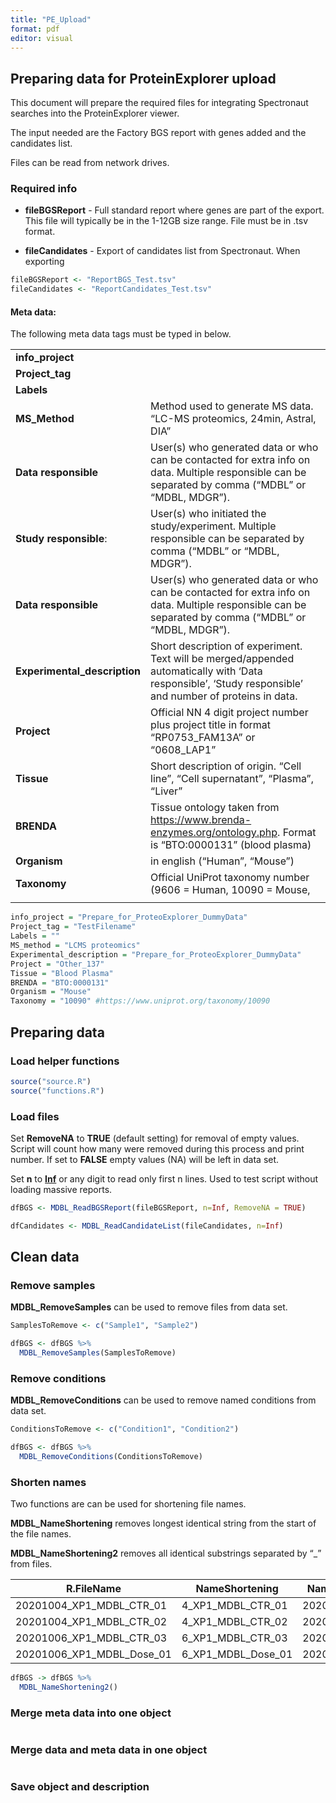 ```yaml
---
title: "PE_Upload"
format: pdf
editor: visual
---
```


## Preparing data for ProteinExplorer upload

This document will prepare the required files for integrating Spectronaut searches into the ProteinExplorer viewer.

The input needed are the Factory BGS report with genes added and the candidates list.

Files can be read from network drives.

### Required info

-   **fileBGSReport** - Full standard report where genes are part of the export. This file will typically be in the 1-12GB size range. File must be in .tsv format.

-   **fileCandidates** - Export of candidates list from Spectronaut. When exporting

```r
fileBGSReport <- "ReportBGS_Test.tsv"
fileCandidates <- "ReportCandidates_Test.tsv"
```

#### Meta data:

The following meta data tags must be typed in below.

|  |  |
|------------------------|-----------------------------------------------|
| **info_project** |  |
| **Project_tag** |  |
| **Labels** |  |
| **MS_Method** | Method used to generate MS data. "LC-MS proteomics, 24min, Astral, DIA" |
| **Data responsible** | User(s) who generated data or who can be contacted for extra info on data. Multiple responsible can be separated by comma ("MDBL" or "MDBL, MDGR"). |
| **Study responsible**: | User(s) who initiated the study/experiment. Multiple responsible can be separated by comma ("MDBL" or "MDBL, MDGR"). |
| **Data responsible** | User(s) who generated data or who can be contacted for extra info on data. Multiple responsible can be separated by comma ("MDBL" or "MDBL, MDGR"). |
| **Experimental_description** | Short description of experiment. Text will be merged/appended automatically with 'Data responsible', 'Study responsible' and number of proteins in data. |
| **Project** | Official NN 4 digit project number plus project title in format "RP0753_FAM13A" or "0608_LAP1" |
| **Tissue** | Short description of origin. "Cell line", "Cell supernatant", "Plasma", "Liver" |
| **BRENDA** | Tissue ontology taken from <https://www.brenda-enzymes.org/ontology.php>. Format is "BTO:0000131" (blood plasma) |
| **Organism** | in english ("Human", "Mouse") |
| **Taxonomy** | Official UniProt taxonomy number (9606 = Human, 10090 = Mouse, |
|  |  |

```r
info_project = "Prepare_for_ProteoExplorer_DummyData"
Project_tag = "TestFilename"
Labels = ""
MS_method = "LCMS proteomics"
Experimental_description = "Prepare_for_ProteoExplorer_DummyData"
Project = "Other_137"
Tissue = "Blood Plasma"
BRENDA = "BTO:0000131"
Organism = "Mouse"
Taxonomy = "10090" #https://www.uniprot.org/taxonomy/10090
```

## Preparing data

### Load helper functions

```r
source("source.R")
source("functions.R")
```

### Load files

Set **RemoveNA** to **TRUE** (default setting) for removal of empty values. Script will count how many were removed during this process and print number. If set to **FALSE** empty values (NA) will be left in data set.

Set **n** to [**Inf**]{.underline} or any digit to read only first n lines. Used to test script without loading massive reports.

```r
dfBGS <- MDBL_ReadBGSReport(fileBGSReport, n=Inf, RemoveNA = TRUE)
```

```r

dfCandidates <- MDBL_ReadCandidateList(fileCandidates, n=Inf)
```

## Clean data

### Remove samples

**MDBL_RemoveSamples** can be used to remove files from data set.

```r
SamplesToRemove <- c("Sample1", "Sample2")

dfBGS <- dfBGS %>% 
  MDBL_RemoveSamples(SamplesToRemove)
```

### Remove conditions

**MDBL_RemoveConditions** can be used to remove named conditions from data set.

```r
ConditionsToRemove <- c("Condition1", "Condition2")

dfBGS <- dfBGS %>% 
  MDBL_RemoveConditions(ConditionsToRemove)
```

### Shorten names

Two functions are can be used for shortening file names.

**MDBL_NameShortening** removes longest identical string from the start of the file names.

**MDBL_NameShortening2** removes all identical substrings separated by "\_" from files.

| R.FileName                | NameShortening     | NameShortening2  |
|---------------------------|--------------------|------------------|
| 20201004_XP1_MDBL_CTR_01  | 4_XP1_MDBL_CTR_01  | 20201004_CTR_01  |
| 20201004_XP1_MDBL_CTR_02  | 4_XP1_MDBL_CTR_02  | 20201004_CTR_02  |
| 20201006_XP1_MDBL_CTR_03  | 6_XP1_MDBL_CTR_03  | 20201006_CTR_03  |
| 20201006_XP1_MDBL_Dose_01 | 6_XP1_MDBL_Dose_01 | 20201006_Dose_01 |

```r
dfBGS -> dfBGS %>%
  MDBL_NameShortening2()
```

### 

### Merge meta data into one object

```r

```

### Merge data and meta data in one object

```r

```

### Save object and description

```r

```
